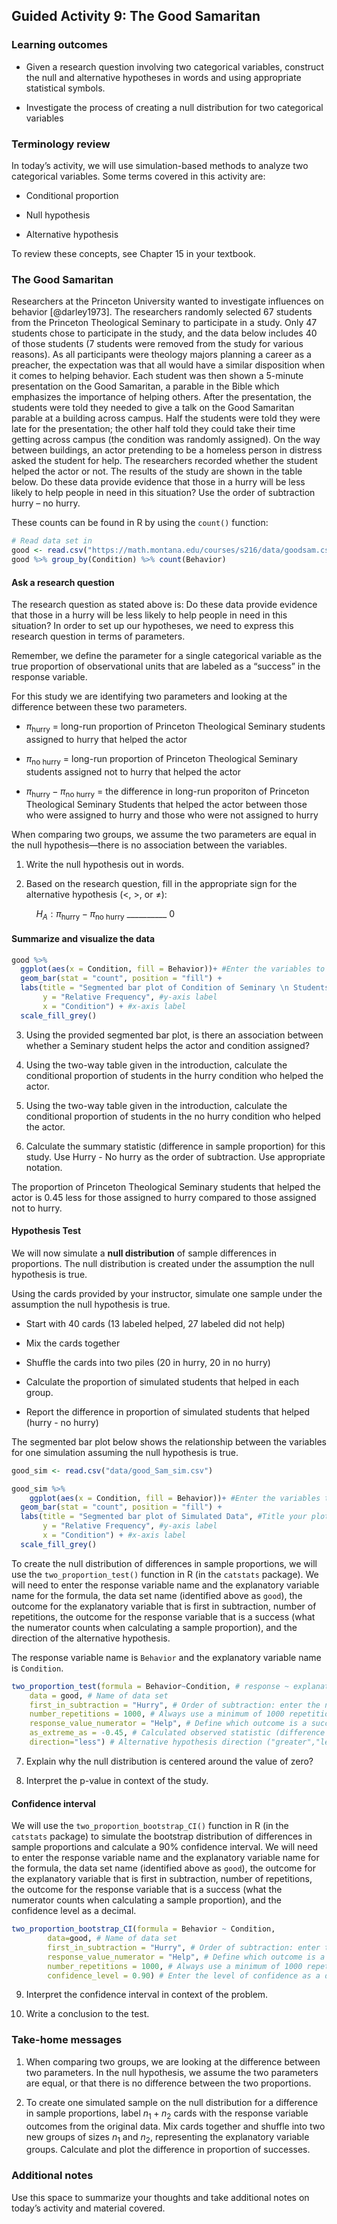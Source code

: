 ## Guided Activity 9:  The Good Samaritan 

\setstretch{1}

### Learning outcomes

* Given a research question involving two categorical variables, construct the null and alternative hypotheses
  in words and using appropriate statistical symbols.
  
* Investigate the process of creating a null distribution for two categorical variables

### Terminology review
In today's activity, we will use simulation-based methods to analyze two categorical variables. Some terms covered in this activity are:

* Conditional proportion

* Null hypothesis

* Alternative hypothesis

To review these concepts, see Chapter 15 in your textbook.


### The Good Samaritan

Researchers at the Princeton University wanted to investigate influences on behavior [@darley1973].  The researchers randomly selected 67 students from the Princeton Theological Seminary to participate in a study.  Only 47 students chose to participate in the study, and the data below includes 40 of those students (7 students were removed from the study for various reasons).  As all participants were theology majors planning a career as a preacher, the expectation was that all would have a similar disposition when it comes to helping behavior.  Each student was then shown a 5-minute presentation on the Good Samaritan, a parable in the Bible which emphasizes the importance of helping others.  After the presentation, the students were told they needed to give a talk on the Good Samaritan parable at a building across campus.  Half the students were told they were late for the presentation; the other half told they could take their time getting across campus (the condition was randomly assigned).  On the way between buildings, an actor pretending to be a homeless person in distress asked the student for help.  The researchers recorded whether the student helped the actor or not.  The results of the study are shown in the table below.  Do these data provide evidence that those in a hurry will be less likely to help people in need in this situation?  Use the order of subtraction hurry – no hurry.

\begin{center}
\begin{tabular}{|c|c|c|c|}\hline
& Hurry Condition & No Hurry Condition & Total \\ \hline
Helped Actor & 2 & 11 & 13 \\ \hline
Did Not Help Actor & 18 & 9 & 27 \\ \hline
Total & 20 & 20 & 40 \\ \hline
\end{tabular}
\end{center}

These counts can be found in R by using the `count()` function:
```r
# Read data set in
good <- read.csv("https://math.montana.edu/courses/s216/data/goodsam.csv") 
good %>% group_by(Condition) %>% count(Behavior)
```

#### Ask a research question {-}

The research question as stated above is: Do these data provide evidence that those in a hurry will be less likely to help people in need in this situation? In order to set up our hypotheses, we need to express this research question in terms of parameters. 

Remember, we define the parameter for a single categorical variable as the true proportion of observational units that are labeled as a "success" in the response variable.  

For this study we are identifying two parameters and looking at the difference between these two parameters.  

* $\pi_\text{hurry}$ = long-run proportion of Princeton Theological Seminary students assigned to hurry that helped the actor

* $\pi_\text{no hurry}$ = long-run proportion of Princeton Theological Seminary students assigned not to hurry that helped the actor

* $\pi_\text{hurry} - \pi_\text{no hurry}$ = the difference in long-run proporiton of Princeton Theological Seminary Students that helped the actor between those who were assigned to hurry and those who were not assigned to hurry

When comparing two groups, we assume the two parameters are equal in the null hypothesis---there is no association between the variables.

1.  Write the null hypothesis out in words.

\vspace{0.4in}

2. Based on the research question, fill in the appropriate sign for the alternative hypothesis ($<$, $>$, or $\neq$):
\vspace{2mm}

|           $H_A: \pi_{\text{hurry}} -\pi_{\text{no hurry}}$ __________ 0

#### Summarize and visualize the data {-}

```r
good %>%
  ggplot(aes(x = Condition, fill = Behavior))+ #Enter the variables to plot
  geom_bar(stat = "count", position = "fill") +
  labs(title = "Segmented bar plot of Condition of Seminary \n Students by Behavior", #Title your plot
       y = "Relative Frequency", #y-axis label
       x = "Condition") + #x-axis label
  scale_fill_grey()
```

3. Using the provided segmented bar plot, is there an association between whether a Seminary student helps the actor and condition assigned?  

\vspace{0.4in}

4. Using the two-way table given in the introduction, calculate the conditional proportion of students in the hurry condition who helped the actor.

\vspace{.3in}

5. Using the two-way table given in the introduction, calculate the conditional proportion of students in the no hurry condition who helped the actor.

\vspace{.3in}

6.  Calculate the summary statistic (difference in sample proportion) for this study.  Use Hurry - No hurry as the order of subtraction.  Use appropriate notation.

\vspace{0.3in}

The proportion of Princeton Theological Seminary students that helped the actor is 0.45 less for those assigned to hurry compared to those assigned not to hurry.

#### Hypothesis Test {-}

We will now simulate a **null distribution** of sample differences in proportions. The null distribution is created under the assumption the null hypothesis is true.

Using the cards provided by your instructor, simulate one sample under the assumption the null hypothesis is true.

* Start with 40 cards (13 labeled helped, 27 labeled did not help)

* Mix the cards together

* Shuffle the cards into two piles (20 in hurry, 20 in no hurry)

* Calculate the proportion of simulated students that helped in each group.

* Report the difference in proportion of simulated students that helped (hurry - no hurry)

The segmented bar plot below shows the relationship between the variables for one simulation assuming the null hypothesis is true.

```r
good_sim <- read.csv("data/good_Sam_sim.csv") 
```

```r
good_sim %>%
    ggplot(aes(x = Condition, fill = Behavior))+ #Enter the variables to plot
  geom_bar(stat = "count", position = "fill") +
  labs(title = "Segmented bar plot of Simulated Data", #Title your plot
       y = "Relative Frequency", #y-axis label
       x = "Condition") + #x-axis label
  scale_fill_grey()

```

To create the null distribution of differences in sample proportions, we will use the `two_proportion_test()` function in R (in the `catstats` package).  We will need to enter the response variable name and the explanatory variable name for the formula, the data set name (identified above as `good`), the outcome for the explanatory variable that is first in subtraction, number of repetitions, the outcome for the response variable that is a success (what the numerator counts when calculating a sample proportion), and the direction of the alternative hypothesis.

The response variable name is `Behavior` and the explanatory variable name is `Condition`.

```r
two_proportion_test(formula = Behavior~Condition, # response ~ explanatory
    data = good, # Name of data set
    first_in_subtraction = "Hurry", # Order of subtraction: enter the name of Group 1
    number_repetitions = 1000, # Always use a minimum of 1000 repetitions
    response_value_numerator = "Help", # Define which outcome is a success
    as_extreme_as = -0.45, # Calculated observed statistic (difference in sample proportions)
    direction="less") # Alternative hypothesis direction ("greater","less","two-sided")
```

7. Explain why the null distribution is centered around the value of zero? 

\vspace{.8in}

8.  Interpret the p-value in context of the study.

\vspace{1in}

\newpage

#### Confidence interval {-}

We will use the `two_proportion_bootstrap_CI()` function in R (in the `catstats` package) to simulate the bootstrap distribution of differences in sample proportions and calculate a 90\% confidence interval. We will need to enter the response variable name and the explanatory variable name for the formula, the data set name (identified above as `good`), the outcome for the explanatory variable that is first in subtraction, number of repetitions, the outcome for the response variable that is a success (what the numerator counts when calculating a sample proportion), and the confidence level as a decimal.

```r
two_proportion_bootstrap_CI(formula = Behavior ~ Condition, 
        data=good, # Name of data set
        first_in_subtraction = "Hurry", # Order of subtraction: enter the name of Group 1
        response_value_numerator = "Help", # Define which outcome is a success 
        number_repetitions = 1000, # Always use a minimum of 1000 repetitions
        confidence_level = 0.90) # Enter the level of confidence as a decimal
```

9. Interpret the confidence interval in context of the problem.

\vspace{1in}

10.  Write a conclusion to the test.

\vspace{1in}

\newpage

### Take-home messages

1.	When comparing two groups, we are looking at the difference between two parameters.  In the null hypothesis, we assume the two parameters are equal, or that there is no difference between the two proportions.  

<!-- 2.  We use the same guidelines for the strength of evidence as we did in Activity 6A.   -->

2. To create one simulated sample on the null distribution for a difference in sample proportions, label $n_1 + n_2$ cards with the response variable outcomes from the original data. Mix cards together and shuffle into two new groups of sizes $n_1$ and $n_2$, representing the explanatory variable groups. Calculate and plot the difference in proportion of successes.


### Additional notes

Use this space to summarize your thoughts and take additional notes on today's activity and material covered.

\newpage
